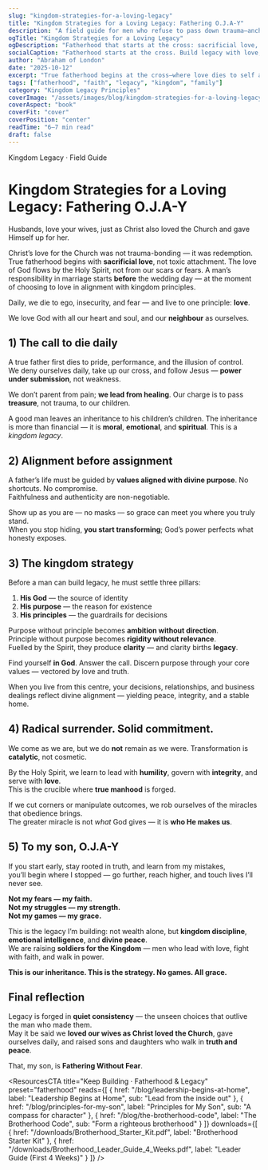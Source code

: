 ```yaml
---
slug: "kingdom-strategies-for-a-loving-legacy"
title: "Kingdom Strategies for a Loving Legacy: Fathering O.J.A-Y"
description: "A field guide for men who refuse to pass down trauma—anchoring fatherhood in the cross, covenant love, and disciplined legacy."
ogTitle: "Kingdom Strategies for a Loving Legacy"
ogDescription: "Fatherhood that starts at the cross: sacrificial love, disciplined legacy, and a house governed by truth."
socialCaption: "Fatherhood starts at the cross. Build legacy with love, order, and truth—one unseen choice at a time. #Fatherhood #Legacy #Kingdom"
author: "Abraham of London"
date: "2025-10-12"
excerpt: "True fatherhood begins at the cross—where love dies to self and lives for legacy. A blueprint for men choosing kingdom inheritance over generational trauma."
tags: ["fatherhood", "faith", "legacy", "kingdom", "family"]
category: "Kingdom Legacy Principles"
coverImage: "/assets/images/blog/kingdom-strategies-for-a-loving-legacy.jpg"
coverAspect: "book"
coverFit: "cover"
coverPosition: "center"
readTime: "6–7 min read"
draft: false
---
```


<HeroEyebrow>Kingdom Legacy · Field Guide</HeroEyebrow>

# Kingdom Strategies for a Loving Legacy: Fathering O.J.A-Y

<Verse cite="Ephesians 5:25">
  Husbands, love your wives, just as Christ also loved the Church and gave Himself up for her.
</Verse>

Christ’s love for the Church was not trauma-bonding — it was redemption.  
True fatherhood begins with **sacrificial love**, not toxic attachment. The love of God flows by the Holy Spirit, not from our scars or fears. A man’s responsibility in marriage starts **before** the wedding day — at the moment of choosing to love in alignment with kingdom principles.

<PullLine subtle>
  Daily, we die to ego, insecurity, and fear — and live to one principle: <strong>love</strong>.
</PullLine>

We love God with all our heart and soul, and our **neighbour** as ourselves.

<Rule />

## 1) The call to die daily

A true father first dies to pride, performance, and the illusion of control.  
We deny ourselves daily, take up our cross, and follow Jesus — **power under submission**, not weakness.

We don’t parent from pain; **we lead from healing**. Our charge is to pass **treasure**, not trauma, to our children.

<Verse cite="Proverbs 13:22">
  A good man leaves an inheritance to his children’s children.
</Verse>

<Note tone="key" title="Legacy lens">
  The inheritance is more than financial — it is <strong>moral</strong>, <strong>emotional</strong>, and <strong>spiritual</strong>. This is a <em>kingdom legacy</em>.
</Note>

<Rule />

## 2) Alignment before assignment

A father’s life must be guided by **values aligned with divine purpose**. No shortcuts. No compromise.  
Faithfulness and authenticity are non-negotiable.

Show up as you are — no masks — so grace can meet you where you truly stand.  
When you stop hiding, **you start transforming**; God’s power perfects what honesty exposes.

<Rule />

## 3) The kingdom strategy

Before a man can build legacy, he must settle three pillars:

1. **His God** — the source of identity  
2. **His purpose** — the reason for existence  
3. **His principles** — the guardrails for decisions

Purpose without principle becomes **ambition without direction**.  
Principle without purpose becomes **rigidity without relevance**.  
Fuelled by the Spirit, they produce **clarity** — and clarity births **legacy**.

<PullLine>
  Find yourself <strong>in God</strong>. Answer the call. Discern purpose through your core values — vectored by love and truth.
</PullLine>

When you live from this centre, your decisions, relationships, and business dealings reflect divine alignment — yielding peace, integrity, and a stable home.

<Rule />

## 4) Radical surrender. Solid commitment.

We come as we are, but we do **not** remain as we were. Transformation is **catalytic**, not cosmetic.

By the Holy Spirit, we learn to lead with **humility**, govern with **integrity**, and serve with **love**.  
This is the crucible where **true manhood** is forged.

If we cut corners or manipulate outcomes, we rob ourselves of the miracles that obedience brings.  
The greater miracle is not *what* God gives — it is **who He makes us**.

<Rule />

## 5) To my son, O.J.A-Y

If you start early, stay rooted in truth, and learn from my mistakes,  
you’ll begin where I stopped — go further, reach higher, and touch lives I’ll never see.

<PullLine>
  <strong>Not my fears — my faith.</strong><br />
  <strong>Not my struggles — my strength.</strong><br />
  <strong>Not my games — my grace.</strong>
</PullLine>

This is the legacy I’m building: not wealth alone, but **kingdom discipline**, **emotional intelligence**, and **divine peace**.  
We are raising **soldiers for the Kingdom** — men who lead with love, fight with faith, and walk in power.

<PullLine subtle>
  <strong>This is our inheritance. This is the strategy. No games. All grace.</strong>
</PullLine>

<Rule />

## Final reflection

Legacy is forged in **quiet consistency** — the unseen choices that outlive the man who made them.  
May it be said we **loved our wives as Christ loved the Church**, gave ourselves daily, and raised sons and daughters who walk in **truth and peace**.

That, my son, is **Fathering Without Fear**.

<ResourcesCTA
  title="Keep Building · Fatherhood & Legacy"
  preset="fatherhood"
  reads={[
    { href: "/blog/leadership-begins-at-home", label: "Leadership Begins at Home", sub: "Lead from the inside out" },
    { href: "/blog/principles-for-my-son", label: "Principles for My Son", sub: "A compass for character" },
    { href: "/blog/the-brotherhood-code", label: "The Brotherhood Code", sub: "Form a righteous brotherhood" }
  ]}
  downloads={[
    { href: "/downloads/Brotherhood_Starter_Kit.pdf", label: "Brotherhood Starter Kit" },
    { href: "/downloads/Brotherhood_Leader_Guide_4_Weeks.pdf", label: "Leader Guide (First 4 Weeks)" }
  ]}
/>

<ShareRow
  text="Kingdom strategies for a loving legacy—fatherhood that starts at the cross and ends in generations changed."
  hashtags="Fatherhood,Legacy,Kingdom,Family"
/>
